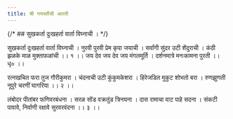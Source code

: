 ```yaml
---
title: श्री गणपतीची आरती
---
```


{/* ## सुखकर्ता दुःखहर्ता वार्ता विघ्नाची । */}

<AartiBlock>
सुखकर्ता दुःखहर्ता वार्ता विघ्नाची ।
नुरवी पुरवी प्रेम कृपा जयाची ।
सर्वांगी सुंदर उटी शेंदुराची ।
कंठी झळके माळ मुक्ताफळांची ।। १ ।।
जय देव जय देव जय मंगलमूर्ति ।
दर्शनमात्रे मनःकामना पुरती ।। धृ० ।।

रत्नखचित फरा तुज गौरीकुमरा ।
चंदनाची उटी कुंकुमकेशरा ।
हिरेजडित मुकुट शोभतो बरा ।
रुणझुणती नूपुरे चरणीं घागरिया ।। २ ।।

लंबोदर पीतांबर फणिवरबंधना ।
सरळ सोंड वक्रतुंड त्रिनयना ।
दास रामाचा वाट पाहे सदना ।
संकटी पावावे, निर्वाणी रक्षावे सुरवरवंदना ।। ३ ।। 
</AartiBlock>